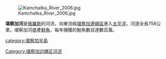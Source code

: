 [[Image:Kamchatka_River_2006.jpg|thumb]]

'''堪察加河'''是[[俄羅斯|俄羅斯]]的河流，向東流經[[堪察加邊疆區|堪察加邊疆區]]進入[[太平洋|太平洋]]，河道全長758公里。堪察加河盛產[[鮭魚|鮭魚]]，每年捕獲的鮭魚數目達數百萬。

{{Authority control}}
[[Category:堪察加边疆区河流|Category:堪察加边疆区河流]]
[[category:堪察加半島|category:堪察加半島]]

{{俄羅斯地理小作品}}

{{coord|56|14|N|162|30|E|display=title|region:RU_type:river_source:GNS-enwiki}}